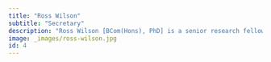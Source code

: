 ```yaml
---
title: "Ross Wilson"
subtitle: "Secretary"
description: "Ross Wilson [BCom(Hons), PhD] is a senior research fellow at the Centre for Musculoskeletal Outcomes Research, University of Otago. His research interests are in the valuation of health-related quality of life (HRQoL), economic evaluation of healthcare interventions, and simulation modelling of disease epidemiology and treatment to inform health care policy."
image: _images/ross-wilson.jpg
id: 4
---
```

